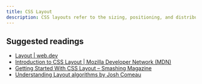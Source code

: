 ```yaml
---
title: CSS Layout
description: CSS layouts refer to the sizing, positioning, and distribution of elements within a webpage.
---
```


## Suggested readings

- [Layout | web.dev](https://web.dev/learn/css/layout/)
- [Introduction to CSS Layout | Mozilla Developer Network (MDN)](https://developer.mozilla.org/en-US/docs/Learn/CSS/CSS_layout/Introduction)
- [Getting Started With CSS Layout – Smashing Magazine](https://www.smashingmagazine.com/2018/05/guide-css-layout/)
- [Understanding Layout algorithms by Josh Comeau](https://www.joshwcomeau.com/css/understanding-layout-algorithms/)
